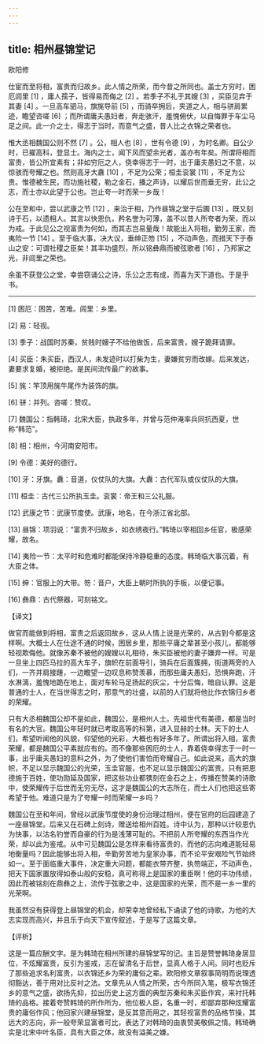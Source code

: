 ```yaml
---
---
---
```

title: 相州昼锦堂记
---




欧阳修

仕宦而至将相，富贵而归故乡。此人情之所荣，而今昔之所同也。盖士方穷时，困厄闾里 [1] ，庸人孺子，皆得易而侮之 [2] 。若季子不礼于其嫂 [3] ，买臣见弃于其妻 [4] 。一旦高车驷马，旗旄导前 [5] ，而骑卒拥后，夹道之人，相与骈肩累迹，瞻望咨嗟 [6] ；而所谓庸夫愚妇者，奔走骇汗，羞愧俯伏，以自悔罪于车尘马足之间。此一介之士，得志于当时，而意气之盛，昔人比之衣锦之荣者也。

惟大丞相魏国公则不然 [7] 。公，相人也 [8] ，世有令德 [9] ，为时名卿。自公少时，已擢高科，登显士。海内之士，闻下风而望余光者，盖亦有年矣。所谓将相而富贵，皆公所宜素有；非如穷厄之人，侥幸得志于一时，出于庸夫愚妇之不意，以惊骇而夸耀之也。然则高牙大纛 [10] ，不足为公荣；桓圭衮裳 [11] ，不足为公贵。惟德被生民，而功施社稷，勒之金石，播之声诗，以耀后世而垂无穷，此公之志，而士亦以此望于公也。岂止夸一时而荣一乡哉！

公在至和中，尝以武康之节 [12] ，来治于相，乃作昼锦之堂于后圃 [13] 。既又刻诗于石，以遗相人。其言以快恩仇，矜名誉为可薄，盖不以昔人所夸者为荣，而以为戒。于此见公之视富贵为何如，而其志岂易量哉！故能出入将相，勤劳王家，而夷险一节 [14] 。至于临大事，决大议，垂绅正笏 [15] ，不动声色，而措天下于泰山之安：可谓社稷之臣矣！其丰功盛烈，所以铭彝鼎而被弦歌者 [16] ，乃邦家之光，非闾里之荣也。

余虽不获登公之堂，幸尝窃诵公之诗，乐公之志有成，而喜为天下道也。于是乎书。



* * *



[1] 困厄：困苦，苦难。闾里：乡里。

[2] 易：轻视。

[3] 季子：战国时苏秦，贫贱时嫂子不给他做饭，后来富贵，嫂子跪拜请罪。

[4] 买臣：朱买臣，西汉人，未发迹时以打柴为生，妻嫌贫穷而改嫁。后来发达，妻要求复婚，被拒绝。是民间流传最广的故事。

[5] 旄：竿顶用旄牛尾作为装饰的旗。

[6] 骈：并列。咨嗟：赞叹。

[7] 魏国公：指韩琦，北宋大臣，执政多年，并曾与范仲淹率兵同抗西夏，世称“韩范”。

[8] 相：相州，今河南安阳市。

[9] 令德：美好的德行。

[10] 牙：牙旗。纛：音道，仪仗队的大旗。大纛：古代军队或仪仗队的大旗。

[11] 桓圭：古代三公所执玉圭。衮裳：帝王和三公礼服。

[12] 武康之节：武康节度使。武康，地名，在今浙江省北部。

[13] 昼锦：项羽说：“富贵不归故乡，如衣绣夜行。”韩琦以宰相回乡任官，极感荣耀，故名。

[14] 夷险一节：太平时和危难时都能保持冷静稳重的态度。韩琦临大事沉着，有大臣之体。

[15] 绅：官服上的大带。笏：音户，大臣上朝时所执的手板，以便记事。

[16] 彝鼎：古代祭器，可刻铭文。

【译文】

做官而能做到将相，富贵之后返回故乡，这从人情上说是光荣的，从古到今都是这样啊。大概士人在仕途不通的时候，困居乡里，那些平庸之辈甚至小孩儿，都能够轻视欺侮他。就像苏秦不被他的嫂嫂以礼相待，朱买臣被他的妻子嫌弃一样。可是一旦坐上四匹马拉的高大车子，旗帜在前面导引，骑兵在后面簇拥，街道两旁的人们，一齐并肩接踵，一边瞻望一边叹息称赞羡慕，而那些庸夫愚妇，恐惧奔跑，汗水淋漓，羞愧地跪在地上，面对车轮马足扬起的灰尘，十分后悔，暗自认罪。这是普通的士人，在当世得志之时，那意气的壮盛，以前的人们就将他比作衣锦归乡者的荣耀。

只有大丞相魏国公却不是如此，魏国公，是相州人士。先祖世代有美德，都是当时有名的大官。魏国公年轻时就已考取高等的科第，进入显赫的士林。天下的士人们，希望听闻他的风貌，仰望他的光彩，大概也有好多年了。所谓出将入相，富贵荣耀，都是魏国公平素就应有的。而不像那些困厄的士人，靠着侥幸得志于一时一事，出乎庸夫愚妇的意料之外，为了使他们害怕而夸耀自己。如此说来，高大的旗帜，不足以显示魏国公的光荣，玉圭官服，也不足以显示魏国公的富贵。只有把恩德施于百姓，使功勋延及国家，把这些功业都镌刻在金石之上，传播在赞美的诗歌中，使荣耀传于后世而无穷无尽，这才是魏国公的大志所在，而士人们也把这些寄希望于他。难道只是为了夸耀一时而荣耀一乡吗？

魏国公在至和年间，曾经以武康节度使的身份治理过相州，便在官府的后园建造了一座昼锦堂。后来又在石碑上刻诗，赠送给相州百姓。诗中认为，那种以计较恩仇为快事，以沽名钓誉而自豪的行为是浅薄可耻的。不把前人所夸耀的东西当作光荣，却以此为鉴戒。从中可见魏国公是怎样来看待富贵的，而他的志向难道能轻易地衡量吗？因此能够出将入相，辛勤劳苦地为皇家办事，而不论平安艰险气节始终如一。至于面临重大事件，决定重大问题，都能衣带齐整，执笏端正，不动声色，把天下国家置放得如泰山般的安稳，真可称得上是国家的重臣啊！他的丰功伟绩，因此而被铭刻在鼎彝之上，流传于弦歌之中，这是国家的光荣，而不是一乡一里的光荣啊。

我虽然没有获得登上昼锦堂的机会，却荣幸地曾经私下诵读了他的诗歌，为他的大志实现而高兴，并且乐于向天下宣传叙述，于是写了这篇文章。

【评析】

这是一篇应酬文字。是为韩琦在相州所建的昼锦堂写的记。主旨是赞誉韩琦身居显位，不炫耀富贵，反引为鉴戒，志在留清名于后世，显真人格于人间。同时也贬斥了那些追求名利富贵，以衣锦还乡为荣的庸俗之辈。欧阳修文章叙事简明而说理透彻豁达，善于用对比反衬之法。文章先从人情之所荣，古今所同入笔，极写衣锦还乡的意气之盛，欲扬先抑，拉出历史上这方面的典型苏秦和朱买臣作宾，来衬托韩琦的品格。接着夸赞韩琦的所作所为，他位极人臣，名重一时，却鄙弃那种炫耀富贵的庸俗作风；他回家兴建昼锦堂，是反其意而用之，其轻视富贵的品格节操，其远大的志向，非一般夸荣显富者可比，表达了对韩琦的由衷赞美敬佩之情。韩琦确实是北宋中叶名臣，具有大臣之体，故没有溢美之嫌。